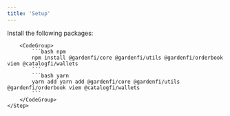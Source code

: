 ```yaml
---
title: 'Setup'
---
```


<Steps>
    <Step title="Core Dependencies">
        Install the following packages:

        <CodeGroup>
            ```bash npm
            npm install @gardenfi/core @gardenfi/utils @gardenfi/orderbook viem @catalogfi/wallets
            ```
            ```bash yarn
            yarn add yarn add @gardenfi/core @gardenfi/utils @gardenfi/orderbook viem @catalogfi/wallets
            ```
        </CodeGroup>
    </Step>

</Steps>
